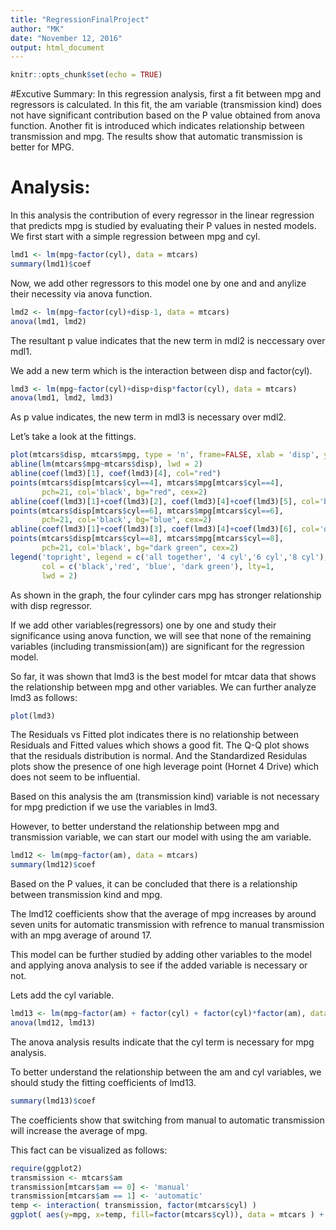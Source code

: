 ---
title: "RegressionFinalProject"
author: "MK"
date: "November 12, 2016"
output: html_document
---

```{r setup, include=FALSE}
knitr::opts_chunk$set(echo = TRUE)
```
#Excutive Summary:
In this regression analysis, first a fit between mpg and regressors is calculated. In this fit, the am variable (transmission kind) does not have significant contribution based on the P value obtained from anova function. Another fit is introduced which indicates relationship between transmission and mpg. The results show that automatic transmission is better for MPG.

# Analysis:
In this analysis the contribution of every regressor in the linear regression that predicts mpg is studied by evaluating their P values in nested models. We first start with a simple regression between mpg and cyl.

```{r}
lmd1 <- lm(mpg~factor(cyl), data = mtcars)
summary(lmd1)$coef
```

Now, we add other regressors to this model one by one and and anylize their necessity via anova function.
```{r}
lmd2 <- lm(mpg~factor(cyl)+disp-1, data = mtcars)
anova(lmd1, lmd2)
```
The resultant p value indicates that the new term in mdl2 is neccessary over mdl1.

We add a new term which is the interaction between disp and factor(cyl).
```{r}
lmd3 <- lm(mpg~factor(cyl)+disp+disp*factor(cyl), data = mtcars)
anova(lmd1, lmd2, lmd3)
```
As p value indicates, the new term in mdl3 is necessary over mdl2.

Let's take a look at the fittings.
```{r, fig.width = 4, fig.height = 4}
plot(mtcars$disp, mtcars$mpg, type = 'n', frame=FALSE, xlab = 'disp', ylab = 'mpg')
abline(lm(mtcars$mpg~mtcars$disp), lwd = 2)
abline(coef(lmd3)[1], coef(lmd3)[4], col="red")
points(mtcars$disp[mtcars$cyl==4], mtcars$mpg[mtcars$cyl==4],
       pch=21, col='black', bg="red", cex=2)
abline(coef(lmd3)[1]+coef(lmd3)[2], coef(lmd3)[4]+coef(lmd3)[5], col='blue')
points(mtcars$disp[mtcars$cyl==6], mtcars$mpg[mtcars$cyl==6],
       pch=21, col='black', bg="blue", cex=2)
abline(coef(lmd3)[1]+coef(lmd3)[3], coef(lmd3)[4]+coef(lmd3)[6], col='dark green')
points(mtcars$disp[mtcars$cyl==8], mtcars$mpg[mtcars$cyl==8],
       pch=21, col='black', bg="dark green", cex=2)
legend('topright', legend = c('all together', '4 cyl','6 cyl','8 cyl'),
       col = c('black','red', 'blue', 'dark green'), lty=1,
       lwd = 2)
```

As shown in the graph, the four cylinder cars mpg has stronger relationship with disp regressor.

If we add other variables(regressors) one by one and study their significance using anova function, we will see that none of the remaining variables (including transmission(am)) are significant for the regression model.

So far, it was shown that lmd3 is the best model for mtcar data that shows the relationship between mpg and other variables. We can further analyze lmd3 as follows:
```{r, fig.width = 3, fig.height = 3}
plot(lmd3)
```

The Residuals vs Fitted plot indicates there is no relationship between Residuals and Fitted values which shows a good fit. The Q-Q plot shows that the residuals distribution is normal. And the Standardized Residulas plots show the presence of one high leverage point (Hornet 4 Drive) which does not seem to be influential.

Based on this analysis the am (transmission kind) variable is not necessary for mpg prediction if we use the variables in lmd3.

However, to better understand the relationship between mpg and transmission variable, we can start our model with using the am variable.
```{r}
lmd12 <- lm(mpg~factor(am), data = mtcars)
summary(lmd12)$coef
```
Based on the P values, it can be concluded that there is a relationship between transmission kind and mpg.

The lmd12 coefficients show that the average of mpg increases by around seven units for automatic transmission with refrence to manual transmission with an mpg average of around 17.

This model can be further studied by adding other variables to the model and applying anova analysis to see if the added variable is necessary or not.

Lets add the cyl variable.
```{r}
lmd13 <- lm(mpg~factor(am) + factor(cyl) + factor(cyl)*factor(am), data = mtcars)
anova(lmd12, lmd13)
```
The anova analysis results indicate that the cyl term is necessary for mpg analysis.

To better understand the relationship between the am and cyl variables, we should study the fitting coefficients of lmd13.
```{r}
summary(lmd13)$coef
```
The coefficients show that switching from manual to automatic transmission will increase the average of mpg.

This fact can be visualized as follows:
```{r, fig.width = 10, fig.height = 4}
require(ggplot2)
transmission <- mtcars$am
transmission[mtcars$am == 0] <- 'manual'
transmission[mtcars$am == 1] <- 'automatic'
temp <- interaction( transmission, factor(mtcars$cyl) )
ggplot( aes(y=mpg, x=temp, fill=factor(mtcars$cyl)), data = mtcars ) + geom_boxplot()
```

